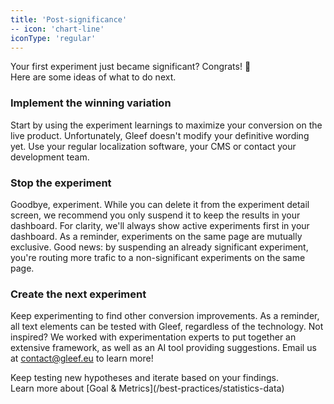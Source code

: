 ```yaml
---
title: 'Post-significance'
-- icon: 'chart-line'
iconType: 'regular'
---
```


Your first experiment just became significant? Congrats! 👏
<br/>Here are some ideas of what to do next.

### Implement the winning variation
Start by using the experiment learnings to maximize your conversion on the live product. Unfortunately, Gleef doesn't modify your definitive wording yet. Use your regular localization software, your CMS or contact your development team.

### Stop the experiment
Goodbye, experiment. While you can delete it from the experiment detail screen, we recommend you only suspend it to keep the results in your dashboard. For clarity, we'll always show active experiments first in your dashboard.
<Info>
    As a reminder, experiments on the same page are mutually exclusive. Good news: by suspending an already significant experiment, you're routing more trafic to a non-significant experiments on the same page.
</Info>

### Create the next experiment
Keep experimenting to find other conversion improvements. As a reminder, all text elements can be tested with Gleef, regardless of the technology. Not inspired? We worked with experimentation experts to put together an extensive framework, as well as an AI tool providing suggestions. Email us at [contact@gleef.eu](mailto:contact@gleef.eu) to learn more!

<Tip>
    Keep testing new hypotheses and iterate based on your findings. <br/>
    Learn more about [Goal & Metrics](/best-practices/statistics-data)
</Tip>